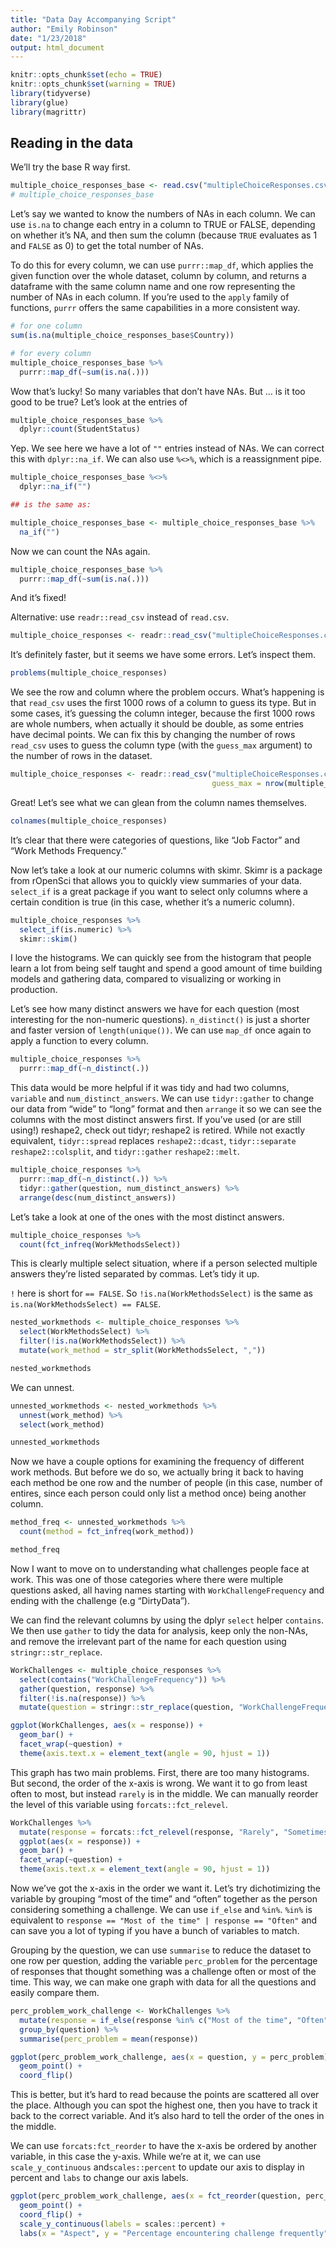 ```yaml
---
title: "Data Day Accompanying Script"
author: "Emily Robinson"
date: "1/23/2018"
output: html_document
---
```


```r
knitr::opts_chunk$set(echo = TRUE)
knitr::opts_chunk$set(warning = TRUE)
library(tidyverse)
library(glue)
library(magrittr)
```

## Reading in the data

We'll try the base R way first. 

```r
multiple_choice_responses_base <- read.csv("multipleChoiceResponses.csv")
# multiple_choice_responses_base
```

Let's say we wanted to know the numbers of NAs in each column. We can use `is.na` to change each entry in a column to TRUE or FALSE, depending on whether it's NA, and then sum the column (because `TRUE` evaluates as 1 and `FALSE` as 0) to get the total number of NAs. 

To do this for every column, we can use `purrr::map_df`, which applies the given function over the whole dataset, column by column, and returns a dataframe with the same column name and one row representing the number of NAs in each column. If you're used to the `apply` family of functions, `purrr` offers the same capabilities in a more consistent way.  

```r
# for one column
sum(is.na(multiple_choice_responses_base$Country))

# for every column 
multiple_choice_responses_base %>%
  purrr::map_df(~sum(is.na(.)))
```

Wow that's lucky! So many variables that don't have NAs. But ... is it too good to be true? Let's look at the entries of 

```r
multiple_choice_responses_base %>%
  dplyr::count(StudentStatus)
```

Yep. We see here we have a lot of `""` entries instead of NAs. We can correct this with `dplyr::na_if`. We can also use `%<>%`, which is a reassignment pipe. 

```r
multiple_choice_responses_base %<>%
  dplyr::na_if("")

## is the same as: 

multiple_choice_responses_base <- multiple_choice_responses_base %>%
  na_if("")
```

Now we can count the NAs again. 
```r
multiple_choice_responses_base %>%
  purrr::map_df(~sum(is.na(.)))
```

And it's fixed! 

Alternative: use `readr::read_csv` instead of `read.csv`. 

```r
multiple_choice_responses <- readr::read_csv("multipleChoiceResponses.csv")
```

It's definitely faster, but it seems we have some errors. Let's inspect them. 

```r
problems(multiple_choice_responses)
```

We see the row and column where the problem occurs. What's happening is that `read_csv` uses the first 1000 rows of a column to guess its type. But in some cases, it's guessing the column integer, because the first 1000 rows are whole numbers, when actually it should be double, as some entries have decimal points. We can fix this by changing the number of rows `read_csv` uses to guess the column type (with the `guess_max` argument) to the number of rows in the dataset. 

```r
multiple_choice_responses <- readr::read_csv("multipleChoiceResponses.csv", 
                                             guess_max = nrow(multiple_choice_responses))
```

Great! Let's see what we can glean from the column names themselves.

```r
colnames(multiple_choice_responses)
```

It's clear that there were categories of questions, like "Job Factor" and "Work Methods Frequency."

Now let's take a look at our numeric columns with skimr. Skimr is a package from rOpenSci that allows you to quickly view summaries of your data. `select_if` is a great package if you want to select only columns where a certain condition is true (in this case, whether it's a numeric column).  

```r
multiple_choice_responses %>%
  select_if(is.numeric) %>%
  skimr::skim()
```

I love the histograms. We can quickly see from the histogram that people learn a lot from being self taught and spend a good amount of time building models and gathering data, compared to visualizing or working in production.   

Let's see how many distinct answers we have for each question (most interesting for the non-numeric questions). `n_distinct()` is just a shorter and faster version of `length(unique())`. We can use `map_df` once again to apply a function to every column. 

```r
multiple_choice_responses %>%
  purrr::map_df(~n_distinct(.)) 
```

This data would be more helpful if it was tidy and had two columns, `variable` and `num_distinct_answers`. We can use `tidyr::gather` to change our data from "wide" to "long" format and then `arrange` it so we can see the columns with the most distinct answers first. If you've used (or are still using!) reshape2, check out tidyr; reshape2 is retired. While not exactly equivalent, `tidyr::spread` replaces `reshape2::dcast`, `tidyr::separate` `reshape2::colsplit`, and `tidyr::gather` `reshape2::melt`. 

```r
multiple_choice_responses %>%
  purrr::map_df(~n_distinct(.)) %>%
  tidyr::gather(question, num_distinct_answers) %>%
  arrange(desc(num_distinct_answers))
```

Let's take a look at one of the ones with the most distinct answers. 

```r
multiple_choice_responses %>%
  count(fct_infreq(WorkMethodsSelect))
```

This is clearly multiple select situation, where if a person selected multiple answers they're listed separated by commas. Let's tidy it up. 

`!` here is short for `== FALSE`. So `!is.na(WorkMethodsSelect)` is the same as `is.na(WorkMethodsSelect) == FALSE`. 

```r
nested_workmethods <- multiple_choice_responses %>%
  select(WorkMethodsSelect) %>%
  filter(!is.na(WorkMethodsSelect)) %>%
  mutate(work_method = str_split(WorkMethodsSelect, ",")) 

nested_workmethods
```

We can unnest. 

```r
unnested_workmethods <- nested_workmethods %>%
  unnest(work_method) %>%
  select(work_method)

unnested_workmethods
```

Now we have a couple options for examining the frequency of different work methods. But before we do so, we actually bring it back to having each method be one row and the number of people (in this case, number of entires, since each person could only list a method once) being another column. 

```r
method_freq <- unnested_workmethods %>%
  count(method = fct_infreq(work_method))

method_freq
```

Now I want to move on to understanding what challenges people face at work. This was one of those categories where there were multiple questions asked, all having names starting with `WorkChallengeFrequency` and ending with the challenge (e.g "DirtyData"). 

We can find the relevant columns by using the dplyr `select` helper `contains`. We then use `gather` to tidy the data for analysis, keep only the non-NAs, and remove the irrelevant part of the name for each question using `stringr::str_replace`. 

```r
WorkChallenges <- multiple_choice_responses %>%
  select(contains("WorkChallengeFrequency")) %>%
  gather(question, response) %>%
  filter(!is.na(response)) %>%
  mutate(question = stringr::str_replace(question, "WorkChallengeFrequency", "")) 

ggplot(WorkChallenges, aes(x = response)) + 
  geom_bar() + 
  facet_wrap(~question) + 
  theme(axis.text.x = element_text(angle = 90, hjust = 1))
```

This graph has two main problems. First, there are too many histograms. But second, the order of the x-axis is wrong. We want it to go from least often to most, but instead `rarely` is in the middle. We can manually reorder the level of this variable using `forcats::fct_relevel`. 

```r
WorkChallenges %>%
  mutate(response = forcats::fct_relevel(response, "Rarely", "Sometimes", "Often", "Most of the time")) %>%
  ggplot(aes(x = response)) + 
  geom_bar() + 
  facet_wrap(~question) + 
  theme(axis.text.x = element_text(angle = 90, hjust = 1))
```

Now we've got the x-axis in the order we want it. Let's try dichotimizing the variable by grouping "most of the time" and "often" together as the person considering something a challenge. We can use `if_else` and `%in%`. `%in%` is equivalent to `response == "Most of the time" | response == "Often"` and can save you a lot of typing if you have a bunch of variables to match. 

Grouping by the question, we can use `summarise` to reduce the dataset to one row per question, adding the variable `perc_problem` for the percentage of responses that thought something was a challenge often or most of the time. This way, we can make one graph with data for all the questions and easily compare them. 

```r
perc_problem_work_challenge <- WorkChallenges %>%
  mutate(response = if_else(response %in% c("Most of the time", "Often"), 1, 0)) %>%
  group_by(question) %>%
  summarise(perc_problem = mean(response)) 
```

```r
ggplot(perc_problem_work_challenge, aes(x = question, y = perc_problem)) + 
  geom_point() +
  coord_flip()
```

This is better, but it's hard to read because the points are scattered all over the place. Although you can spot the highest one, then you have to track it back to the correct variable. And it's also hard to tell the order of the ones in the middle. 

We can use `forcats:fct_reorder` to have the x-axis be ordered by another variable, in this case the y-axis. While we're at it, we can use `scale_y_continuous` and`scales::percent` to update our axis to display in percent and `labs` to change our axis labels. 

```r
ggplot(perc_problem_work_challenge, aes(x = fct_reorder(question, perc_problem), y = perc_problem)) + 
  geom_point() +
  coord_flip() + 
  scale_y_continuous(labels = scales::percent) + 
  labs(x = "Aspect", y = "Percentage encountering challenge frequently")
```



